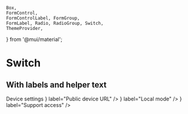 	Box,
	FormControl,
	FormControlLabel, FormGroup,
	FormLabel, Radio, RadioGroup, Switch,
	ThemeProvider,
} from '@mui/material';

<Meta title="Mui Components/Input/Switch" />

# Switch

<ThemeProvider theme={theme}>
	<Box sx={{mb: 3}}>
		<Switch />
		<Switch checked />
		<Switch disabled />
		<Switch disabled checked />
	</Box>
</ThemeProvider>

## With labels and helper text

<ThemeProvider theme={theme}>
	<FormControl>
		<FormLabel>Device settings</FormLabel>
		<FormGroup>
			<FormControlLabel control={<Switch />} label="Public device URL" />
			<FormControlLabel control={<Switch />} label="Local mode" />
			<FormControlLabel control={<Switch />} label="Support access" />
		</FormGroup>
	</FormControl>
</ThemeProvider>

